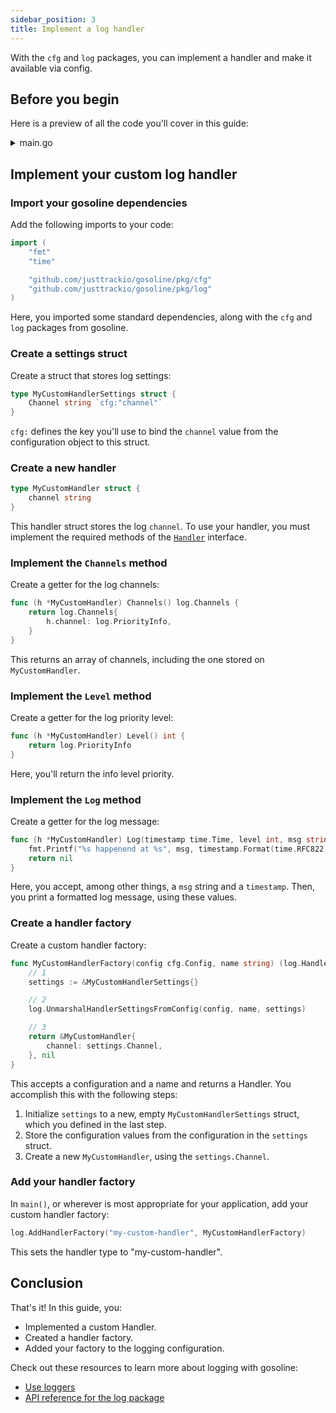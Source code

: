 ```yaml
---
sidebar_position: 3
title: Implement a log handler
---
```



With the `cfg` and `log` packages, you can implement a handler and make it available via config.

## Before you begin

Here is a preview of all the code you'll cover in this guide:

<details><summary>main.go</summary>
<p>

<CodeBlock showLineNumbers language="go">{LogHandler}</CodeBlock>

</p>
</details>

## Implement your custom log handler

### Import your gosoline dependencies

Add the following imports to your code:

```go
import (
	"fmt"
	"time"

	"github.com/justtrackio/gosoline/pkg/cfg"
	"github.com/justtrackio/gosoline/pkg/log"
)
```

Here, you imported some standard dependencies, along with the `cfg` and `log` packages from gosoline.

### Create a settings struct

Create a struct that stores log settings:

```go
type MyCustomHandlerSettings struct {
	Channel string `cfg:"channel"`
}
```

`cfg:` defines the key you'll use to bind the `channel` value from the configuration object to this struct.

### Create a new handler

```go
type MyCustomHandler struct {
	channel string
}
```

This handler struct stores the log `channel`. To use your handler, you must implement the required methods of the [`Handler`](/reference/package-log#handler) interface.

### Implement the `Channels` method

Create a getter for the log channels:

```go
func (h *MyCustomHandler) Channels() log.Channels {
	return log.Channels{
	    h.channel: log.PriorityInfo,
	}
}
```

This returns an array of channels, including the one stored on `MyCustomHandler`.

### Implement the `Level` method

Create a getter for the log priority level:

```go
func (h *MyCustomHandler) Level() int {
	return log.PriorityInfo
}
```

Here, you'll return the info level priority.

### Implement the `Log` method

Create a getter for the log message:

```go
func (h *MyCustomHandler) Log(timestamp time.Time, level int, msg string, args []any, err error, data log.Data) error {
	fmt.Printf("%s happenend at %s", msg, timestamp.Format(time.RFC822))
	return nil
}
```

Here, you accept, among other things, a `msg` string and a `timestamp`. Then, you print a formatted log message, using these values.

### Create a handler factory

Create a custom handler factory:

```go
func MyCustomHandlerFactory(config cfg.Config, name string) (log.Handler, error) {
	// 1
	settings := &MyCustomHandlerSettings{}

	// 2
	log.UnmarshalHandlerSettingsFromConfig(config, name, settings)

	// 3
	return &MyCustomHandler{
		channel: settings.Channel,
	}, nil
}
```

This accepts a configuration and a name and returns a Handler. You accomplish this with the following steps:

1. Initialize `settings` to a new, empty `MyCustomHandlerSettings` struct, which you defined in the last step.
2. Store the configuration values from the configuration in the `settings` struct.
3. Create a new `MyCustomHandler`, using the `settings.Channel`.

### Add your handler factory

In `main()`, or wherever is most appropriate for your application, add your custom handler factory: 

```go
log.AddHandlerFactory("my-custom-handler", MyCustomHandlerFactory)
```

This sets the handler type to "my-custom-handler".

## Conclusion

That's it! In this guide, you:

- Implemented a custom Handler.
- Created a handler factory.
- Added your factory to the logging configuration.

Check out these resources to learn more about logging with gosoline:

- [Use loggers](/how-to/logging/use-loggers)
- [API reference for the log package](/reference/package-log)